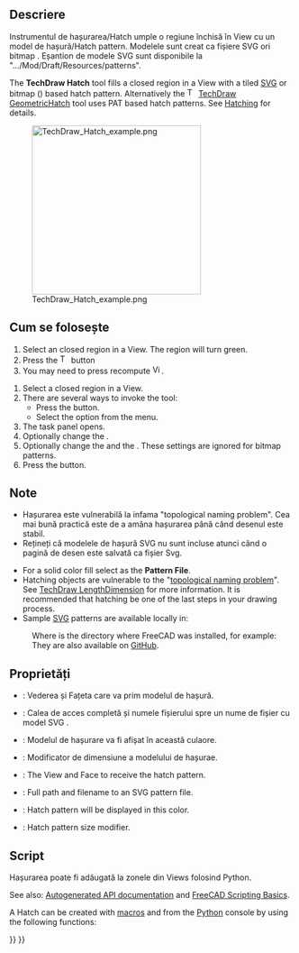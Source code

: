 <languages/>

{{Docnav
|[[TechDraw_LinkDimension|LinkDimension]]
|[[TechDraw_GeometricHatch|GeometricHatch]]
|[[TechDraw_Workbench|TechDraw]]
|IconL=TechDraw_LinkDimension.svg
|IconR=TechDraw_GeometricHatch.svg
|IconC=Workbench_TechDraw.svg
}}

<div class="mw-translate-fuzzy">
{{GuiCommand|Name=TechDraw Hatch|Workbenches=[[TechDraw_Workbench|TechDraw]]|MenuLocation=TechDraw → Hatch|Shortcut=|SeeAlso=[[TechDraw_Hatching|TechDraw Hatching]]}}
</div>

<span id="Description"></span>
<div class="mw-translate-fuzzy">
==Descriere==
Instrumentul de hașurarea/Hatch umple o regiune închisă în View cu un model de hașură/Hatch pattern.  Modelele sunt creat ca fișiere SVG ori bitmap .  Eșantion de modele SVG sunt disponibile la  ".../Mod/Draft/Resources/patterns".
</div>

The '''TechDraw Hatch''' tool fills a closed region in a View with a tiled [[SVG|SVG]] or bitmap ({{Version|0.21}}) based hatch pattern. Alternatively the [[Image:TechDraw_GeometricHatch.svg|16px]] [[TechDraw_GeometricHatch|TechDraw GeometricHatch]] tool uses PAT based hatch patterns. See [[TechDraw_Hatching|Hatching]] for details.

[[Image:TechDraw_Hatch_example.png|300px]]

{{Caption|SVG hatch pattern on a face}}

<span id="Usage"></span>
<div class="mw-translate-fuzzy">
==Cum se folosește==
# Select an closed region in a View. The region will turn green. 
# Press the [[Image:TechDraw_Hatch.png|16px]] {{KEY|Hatch}} button
# You may need to press recompute [[Image:View-rotate-right.png|16px]].
</div>

# Select a closed region in a View.
# There are several ways to invoke the tool:
#* Press the {{Button|[[Image:TechDraw_Hatch.svg|16px]] [[TechDraw_Hatch|TechDraw Hatch]]}} button.
#* Select the {{MenuCommand|TechDraw → Hatching → [[Image:TechDraw_Hatch.svg|16px]] Hatch a Face using Image File}} option from the menu.
# The {{MenuCommand|Apply Hatch to Face}} task panel opens.
# Optionally change the {{MenuCommand|Pattern File}}.
# Optionally change the {{MenuCommand|Pattern Scale}} and the {{MenuCommand|Line Color}}. These settings are ignored for bitmap patterns.
# Press the {{Button|OK}} button.

<span id="Notes"></span>
<div class="mw-translate-fuzzy">
==Note==
* Hașurarea este vulnerabilă la infama "topological naming problem". Cea mai bună practică este de a amâna hașurarea până când desenul este stabil.
* Rețineți că modelele de hașură SVG nu sunt incluse atunci când o pagină de desen este salvată ca fișier Svg.
</div>

* For a solid color fill select {{FileName|solid.svg}} as the '''Pattern File'''.
* Hatching objects are vulnerable to the "[[Topological_naming_problem|topological naming problem]]". See [[TechDraw_LengthDimension|TechDraw LengthDimension]] for more information. It is recommended that hatching be one of the last steps in your drawing process.
* Sample [[SVG|SVG]] patterns are available locally in:
: {{Code|code=
$INSTALL_DIR/data/Mod/TechDraw/Patterns
}}
: Where {{incode|$INSTALL_DIR}} is the directory where FreeCAD was installed, for example:
: {{Code|code=
/usr/share/freecad/data/Mod/TechDraw/Patterns
}}
: They are also available on [https://github.com/FreeCAD/FreeCAD/tree/master/src/Mod/TechDraw/Patterns GitHub].

<span id="Properties"></span>
<div class="mw-translate-fuzzy">
==Proprietăți==
* {{PropertyData|Source}}: Vederea și Fațeta care va prim modelul de hașură.
* {{PropertyData|Hatch Pattern}}: Calea de acces completă și numele fișierului spre un nume de fișier cu model SVG .
* {{PropertyView|Hatch Color}}: Modelul de hașurare va fi afișat în această culaore.
* {{PropertyView|Hatch Scale}}: Modificator de dimensiune a modelului de hașurae.
</div>

* {{PropertyData|Source}}: The View and Face to receive the hatch pattern.
* {{PropertyData|Hatch Pattern}}: Full path and filename to an SVG pattern file.
* {{PropertyView|Hatch Color}}: Hatch pattern will be displayed in this color.
* {{PropertyView|Hatch Scale}}: Hatch pattern size modifier.

<span id="Scripting"></span>
<div class="mw-translate-fuzzy">
==Script==
Hașurarea poate fi adăugată la zonele din Views folosind Python.
</div>

See also: [https://freecad.github.io/SourceDoc/ Autogenerated API documentation] and [[FreeCAD_Scripting_Basics|FreeCAD Scripting Basics]].

A Hatch can be created with [[Macros|macros]] and from the [[Python|Python]] console by using the following functions:

{{Code|code=
hatch = FreeCAD.ActiveDocument.addObject("TechDraw::DrawHatch", "Hatch")
hatch.Source = (view1, ["Face0"])
hatch.HatchPattern = hatchFileSpec
page.addView(hatch)
}}


{{Docnav
|[[TechDraw_LinkDimension|LinkDimension]]
|[[TechDraw_GeometricHatch|GeometricHatch]]
|[[TechDraw_Workbench|TechDraw]]
|IconL=TechDraw_LinkDimension.svg
|IconR=TechDraw_GeometricHatch.svg
|IconC=Workbench_TechDraw.svg
}}

{{TechDraw_Tools_navi{{#translation:}}}}
{{Userdocnavi{{#translation:}}}}